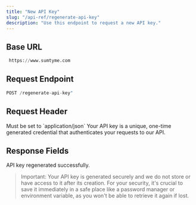 ```yaml
---
title: "New API Key"
slug: "/api-ref/regenerate-api-key"
description: "Use this endpoint to request a new API key."
---
```


## Base URL

```python
 https://www.sumtyme.com
```

## Request Endpoint

```python
POST /regenerate-api-key"
```

## Request Header

<ParamField header="Content-Type" type="string" required>
  Must be set to `application/json`
</ParamField>

<ParamField header="X-API-Key" type="string" required>
  Your API key is a unique, one-time generated credential that authenticates your requests to our API.
</ParamField>

## Response Fields

<ResponseField name="message" type="string">
  API key regenerated successfully.
</ResponseField>

<ResponseField name="email" type="string">
  
</ResponseField>

<ResponseField name="old_api_key" type="string">

</ResponseField>

<ResponseField name="new_api_key" type="string">

</ResponseField>

> Important: Your API key is generated securely and we do not store or have access to it after its creation. For your security, it's crucial to save it immediately in a safe place like a password manager or environment variable, as you won't be able to retrieve it again if lost.
